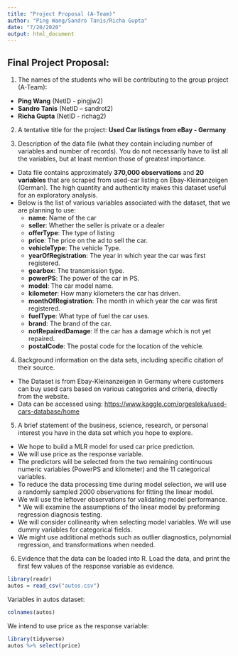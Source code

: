 ---
title: "Project Proposal (A-Team)"
author: "Ping Wang/Sandro Tanis/Richa Gupta"
date: "7/20/2020"
output: html_document
---

## Final Project Proposal:

1. The names of the students who will be contributing to the group project (A-Team):
  *	**Ping Wang** (NetID - pingjw2)
  *	**Sandro Tanis** (NetID – sandrot2)
  *	**Richa Gupta** (NetID - richag2)

2. A tentative title for the project: **Used Car listings from eBay - Germany**

3. Description of the data file (what they contain including number of variables and number of records). You do not necessarily have to list all the variables, but at least mention those of greatest importance.
* Data file contains approximately **370,000 observations** and **20 variables** that are scraped from used-car listing on Ebay-Kleinanzeigen (German). The high quantity and authenticity makes this dataset useful for an exploratory analysis.
* Below is the list of various variables associated with the dataset, that we are planning to use:
  * **name**: Name of the car
  *	**seller**: Whether the seller is private or a dealer
  *	**offerType**: The type of listing
  * **price**: The price on the ad to sell the car.
  * **vehicleType**: The vehicle Type.
  * **yearOfRegistration**: The year in which year the car was first registered.
  * **gearbox**: The transmission type.
  * **powerPS**: The power of the car in PS.
  * **model**: The car model name.
  * **kilometer**: How many kilometers the car has driven.
  * **monthOfRegistration**: The month in which year the car was first registered.
  * **fuelType**: What type of fuel the car uses.
  * **brand**: The brand of the car.
  * **notRepairedDamage**: If the car has a damage which is not yet repaired.
  * **postalCode**: The postal code for the location of the vehicle.

4. Background information on the data sets, including specific citation of their source.
* The Dataset is from Ebay-Kleinanzeigen in Germany where customers can buy used cars based on various categories and criteria, directly from the website.
* Data can be accessed using: 
<https://www.kaggle.com/orgesleka/used-cars-database/home>

5. A brief statement of the business, science, research, or personal interest you have in the data set which you hope to explore.
* We hope to build a MLR model for used car price prediction. 
* We will use price as the response variable. 
* The predictors will be selected from the two remaining continuous numeric variables (PowerPS and kilometer) and the 11 categorical variables. 
* To reduce the data processing time during model selection, we will use a randomly sampled 2000 observations for fitting the linear model. 
* We will use the leftover observations for validating model performance. * We will examine the assumptions of the linear model by preforming regression diagnosis testing. 
* We will consider collinearity when selecting model variables. We will use dummy variables for categorical fields. 
* We might use additional methods such as outlier diagnostics, polynomial regression, and transformations when needed.

6. Evidence that the data can be loaded into R. Load the data, and print the first few values of the response variable as evidence.

```{r message=FALSE, warning=FALSE}
library(readr)
autos = read_csv("autos.csv")
```

Variables in autos dataset:
```{r}
colnames(autos)
```

We intend to use price as the response variable:
```{r message=FALSE, warning=FALSE}
library(tidyverse)
autos %>% select(price)
```




